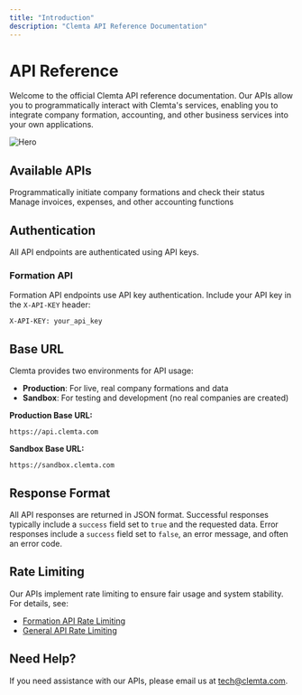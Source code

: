 ```yaml
---
title: "Introduction"
description: "Clemta API Reference Documentation"
---
```


# API Reference

Welcome to the official Clemta API reference documentation. Our APIs allow you to programmatically interact with Clemta's services, enabling you to integrate company formation, accounting, and other business services into your own applications.

<img src="/images/logo.png" alt="Hero" />

## Available APIs

<CardGroup cols={2}>
  <Card title="Formation API" icon="building" href="/api-reference/formation">
    Programmatically initiate company formations and check their status
  </Card>
  <Card title="Accounting API (WIP)" icon="calculator" href="/">
    Manage invoices, expenses, and other accounting functions
  </Card>
</CardGroup>

## Authentication

All API endpoints are authenticated using API keys.

### Formation API

Formation API endpoints use API key authentication. Include your API key in the `X-API-KEY` header:

```
X-API-KEY: your_api_key
```

## Base URL

Clemta provides two environments for API usage:

- **Production**: For live, real company formations and data
- **Sandbox**: For testing and development (no real companies are created)

**Production Base URL:**

```
https://api.clemta.com
```

**Sandbox Base URL:**

```
https://sandbox.clemta.com
```

## Response Format

All API responses are returned in JSON format. Successful responses typically include a `success` field set to `true` and the requested data. Error responses include a `success` field set to `false`, an error message, and often an error code.

## Rate Limiting

Our APIs implement rate limiting to ensure fair usage and system stability. For details, see:

- [Formation API Rate Limiting](/api-reference/formation-rate-limiting)
- [General API Rate Limiting](/api-reference/rate-limiting)

## Need Help?

If you need assistance with our APIs, please email us at tech@clemta.com.
